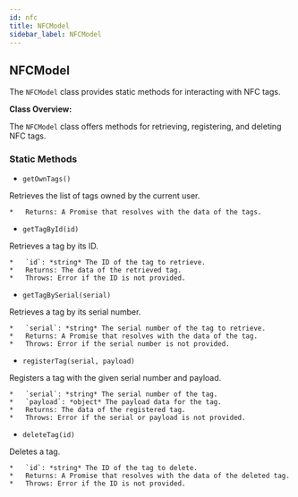 ```yaml
---
id: nfc
title: NFCModel
sidebar_label: NFCModel
---
```


## NFCModel

The `NFCModel` class provides static methods for interacting with NFC tags.

**Class Overview:**

The `NFCModel` class offers methods for retrieving, registering, and deleting NFC tags.

### Static Methods

*   `getOwnTags()`

Retrieves the list of tags owned by the current user.

    *   Returns: A Promise that resolves with the data of the tags.

*   `getTagById(id)`

Retrieves a tag by its ID.

    *   `id`: *string* The ID of the tag to retrieve.
    *   Returns: The data of the retrieved tag.
    *   Throws: Error if the ID is not provided.

*   `getTagBySerial(serial)`

Retrieves a tag by its serial number.

    *   `serial`: *string* The serial number of the tag to retrieve.
    *   Returns: A Promise that resolves with the data of the tag.
    *   Throws: Error if the serial number is not provided.

*   `registerTag(serial, payload)`

Registers a tag with the given serial number and payload.

    *   `serial`: *string* The serial number of the tag.
    *   `payload`: *object* The payload data for the tag.
    *   Returns: The data of the registered tag.
    *   Throws: Error if the serial or payload is not provided.

*   `deleteTag(id)`

Deletes a tag.

    *   `id`: *string* The ID of the tag to delete.
    *   Returns: A Promise that resolves with the data of the deleted tag.
    *   Throws: Error if the ID is not provided.
